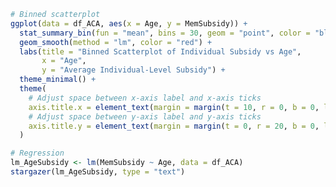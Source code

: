
```r

# Binned scatterplot
ggplot(data = df_ACA, aes(x = Age, y = MemSubsidy)) +
  stat_summary_bin(fun = "mean", bins = 30, geom = "point", color = "blue") +
  geom_smooth(method = "lm", color = "red") +
  labs(title = "Binned Scatterplot of Individual Subsidy vs Age",
       x = "Age",
       y = "Average Individual-Level Subsidy") +
  theme_minimal() +
  theme(
    # Adjust space between x-axis label and x-axis ticks
    axis.title.x = element_text(margin = margin(t = 10, r = 0, b = 0, l = 0)),
    # Adjust space between y-axis label and y-axis ticks
    axis.title.y = element_text(margin = margin(t = 0, r = 20, b = 0, l = 0))  
  )

# Regression
lm_AgeSubsidy <- lm(MemSubsidy ~ Age, data = df_ACA)
stargazer(lm_AgeSubsidy, type = "text") 
```
